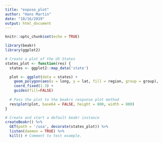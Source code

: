 ```yaml
---
title: "expose_plot"
author: "Hans Martin"
date: "10/16/2019"
output: html_document
---
```


```r
knitr::opts_chunk$set(echo = TRUE)
```

```r
library(beakr)
library(ggplot2)

# Create a plot of the US States
states_plot <- function(res) {
  states <- ggplot2::map_data('state')

  plot <- ggplot(data = states) + 
    geom_polygon(aes(x = long, y = lat, fill = region, group = group), color = "white") + 
    coord_fixed(1.3) +
    guides(fill=FALSE) 
  
  # Pass the plot to the beakrs response plot method 
  res$plot(plot, base64 = FALSE, height = 800, width = 800)
}

# Create and start a default beakr instance
createBeakr() %>% 
  GET(path = '/usa', decorate(states_plot)) %>% 
  listen(daemon = TRUE) %>% 
  kill() # Comment to test example.
```
